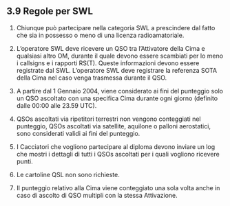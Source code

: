 ## 3.9 Regole per SWL

1. Chiunque può partecipare nella categoria SWL a prescindere dal fatto che sia in possesso o meno di una licenza radioamatoriale.

2. L’operatore SWL deve ricevere un QSO tra l’Attivatore della Cima e qualsiasi altro OM, durante il quale devono essere scambiati per lo meno i callsigns e i rapporti RS(T). Queste informazioni devono essere registrate dal SWL. L’operatore SWL deve registrare la referenza SOTA della Cima nel caso venga trasmessa durante il QSO.

3. A partire dal 1 Gennaio 2004, viene considerato ai fini del punteggio solo un QSO ascoltato con una specifica Cima durante ogni giorno (definito dalle 00:00 alle 23.59 UTC).

4. QSOs ascoltati via ripetitori terrestri non vengono conteggiati nel punteggio, QSOs ascoltati via satellite, aquilone o palloni aerostatici, sono considerati validi ai fini del punteggio.

5. I Cacciatori che vogliono partecipare al diploma devono inviare un log che mostri i dettagli di tutti i QSOs ascoltati per i quali vogliono ricevere punti.

6. Le cartoline QSL non sono richieste.

7. Il punteggio relativo alla Cima viene conteggiato una sola volta anche in caso di ascolto di QSO multipli con la stessa Attivazione.
